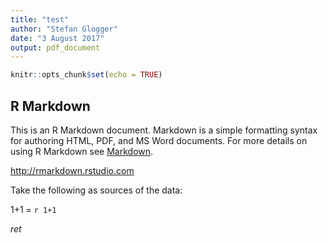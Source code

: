 ```yaml
---
title: "test"
author: "Stefan Glogger"
date: "3 August 2017"
output: pdf_document
---
```


```r
knitr::opts_chunk$set(echo = TRUE)
```

## R Markdown

This is an R Markdown document. Markdown is a simple formatting syntax for authoring HTML, PDF, and MS Word documents. For more details on using R Markdown see [Markdown](<http://rmarkdown.rstudio.com>).

<http://rmarkdown.rstudio.com>

Take the following as sources of the data:

1+1 = `r 1+1`

*ret*
